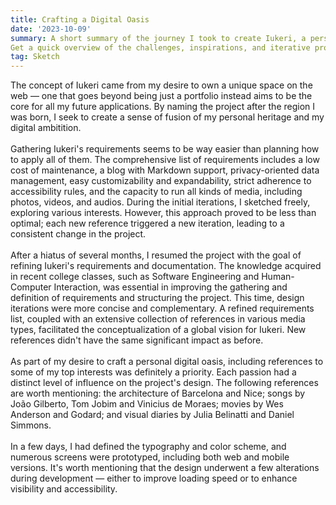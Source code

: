 ```yaml
---
title: Crafting a Digital Oasis
date: '2023-10-09'
summary: A short summary of the journey I took to create Iukeri, a personal web oasis designed to go beyond a simple portfolio. 
Get a quick overview of the challenges, inspirations, and iterative process that shaped it into a unique digital product.
tag: Sketch
---
```

The concept of Iukeri came from my desire to own a unique space on the web — 
one that goes beyond being just a portfolio instead aims to be the core for 
all my future applications. By naming the project after the region I was born, 
I seek to create a sense of fusion of my personal heritage and my digital 
ambitition. 
\
\
Gathering Iukeri's requirements seems to be way easier than planning how to 
apply all of them. The comprehensive list of requirements includes a low cost 
of maintenance, a blog with Markdown support, privacy-oriented data management, 
easy customizability and expandability, strict adherence to accessibility rules, 
and the capacity to run all kinds of media, including photos, videos, and audios.
During the initial iterations, I sketched freely, exploring various interests. 
However, this approach proved to be less than optimal; each new reference triggered 
a new iteration, leading to a consistent change in the project.
\
\
After a hiatus of several months, I resumed the project with the goal of refining 
Iukeri's requirements and documentation. The knowledge acquired in recent college 
classes, such as Software Engineering and Human-Computer Interaction, was essential 
in improving the gathering and definition of requirements and structuring the project.
This time, design iterations were more concise and complementary. A refined requirements 
list, coupled with an extensive collection of references in various media types, facilitated 
the conceptualization of a global vision for Iukeri. New references didn't have the same 
significant impact as before.
\
\
As part of my desire to craft a personal digital oasis, including references to some of 
my top interests was definitely a priority. Each passion had a distinct level of influence 
on the project's design. The following references are worth mentioning: the architecture of 
Barcelona and Nice; songs by João Gilberto, Tom Jobim and Vinicius de Moraes; movies by Wes 
Anderson and Godard; and visual diaries by Julia Belinatti and Daniel Simmons.
\
\
In a few days, I had defined the typography and color scheme, and numerous screens were 
prototyped, including both web and mobile versions. It's worth mentioning that the design 
underwent a few alterations during development — either to improve loading speed or to 
enhance visibility and accessibility.